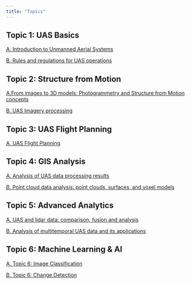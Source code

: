 ```yaml
---
title: "Topics"
---
```


## Topic 1: UAS Basics

[A. Introduction to Unmanned Aerial Systems](topics/topic_1_uas_basics/part_a_introduction.qmd)

[B. Rules and regulations for UAS operations](topics/topic_1_uas_basics/part_b_rules_regs.qmd)

## Topic 2: Structure from Motion

[A.From images to 3D models: Photogrammetry and Structure from Motion concepts](topics/topic_2_sfm/part_a_images_to_3d.qmd)

[B. UAS Imagery processing](topics/topic_2_sfm/part_b_img_processing_sfm.qmd)

## Topic 3: UAS Flight Planning

[A. UAS Flight Planning](topics/topic_3_flight_planning/part_a_uas_flight_planning.qmd)

## Topic 4: GIS Analysis

[A. Analysis of UAS data processing results](topics\topic_4_GIS_analytics\part_a_analysis_uas_processing_results.qmd)

[B. Point cloud data analysis: point clouds, surfaces, and voxel models](topics\topic_4_GIS_analytics\part_b_point_cloud_analysis.qmd)

## Topic 5: Advanced Analytics

[A. UAS and lidar data: comparison, fusion and analysis](topics\topic_5_advanced_analytics\part_a_UAS_lidar_data_comparison_fusion_analysis.qmd)

[B. Analysis of multitemporal UAS data and its applications](topics\topic_5_advanced_analytics\part_b_Analysis_multitemporal_UAS_data_applications.qmd)

## Topic 6: Machine Learning & AI

[A. Topic 6: Image Classification](topics/topic_6_change_detection/part_6a.qmd)

[B. Topic 6: Change Detection](topics/topic_6_change_detection/part_6b.qmd)


<!-- ## Topic 7: 3D Modeling and Geovisualization -->